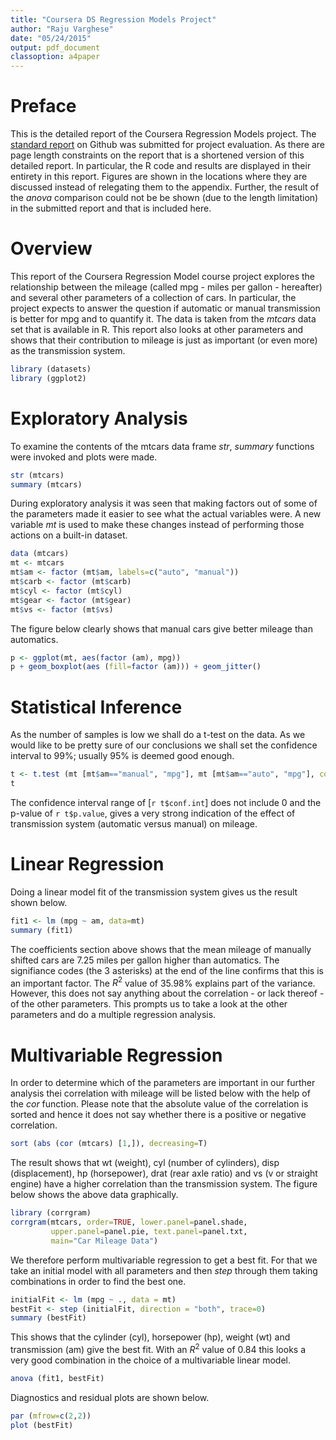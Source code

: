 ```yaml
---
title: "Coursera DS Regression Models Project"
author: "Raju Varghese"
date: "05/24/2015"
output: pdf_document
classoption: a4paper
---
```


# Preface

This is the detailed report of the Coursera Regression Models project. The [standard report](http://github.com/RajuVarghese/RegressionModels/blob/master/report.pdf) on Github was submitted for project evaluation. As there are page length constraints on the report that is a shortened version of this detailed report. In particular, the R code and results are displayed in their entirety in this report. Figures are shown in the locations where they are discussed instead of relegating them to the appendix. Further, the result of the *anova* comparison could not be be shown (due to the length limitation) in the submitted report and that is included here.

# Overview

This report of the Coursera Regression Model course project explores the relationship between the mileage (called mpg - miles per gallon - hereafter) and several other parameters of a collection of cars. In particular, the project expects to answer the question if automatic or manual transmission is better for mpg and to quantify it. The data is taken from the *mtcars* data set that is available in R. This report also looks at other parameters and shows that their contribution to mileage is just as important (or even more) as the transmission system. 

```r
library (datasets)
library (ggplot2)
```

# Exploratory Analysis

To examine the contents of the mtcars data frame *str*, *summary* functions were invoked and plots were made. 

```r
str (mtcars)
summary (mtcars)
```

During exploratory analysis it was seen that making factors out of some of the parameters made it easier to see what the actual variables were. A new variable *mt* is used to make these changes instead of performing those actions on a built-in dataset.

```r
data (mtcars)
mt <- mtcars
mt$am <- factor (mt$am, labels=c("auto", "manual"))
mt$carb <- factor (mt$carb)
mt$cyl <- factor (mt$cyl)
mt$gear <- factor (mt$gear)
mt$vs <- factor (mt$vs)
```

The figure below clearly shows that manual cars give better mileage than automatics.

```r
p <- ggplot(mt, aes(factor (am), mpg))
p + geom_boxplot(aes (fill=factor (am))) + geom_jitter()
```

# Statistical Inference

As the number of samples is low we shall do a t-test on the data. As we would like to be pretty sure of our conclusions we shall set the confidence interval to 99%; usually 95% is deemed good enough.

```r
t <- t.test (mt [mt$am=="manual", "mpg"], mt [mt$am=="auto", "mpg"], conf.level=0.99)
t
```

The confidence interval range of [`r t$conf.int`] does not include 0 and the p-value of `r t$p.value`, gives a very strong indication of the effect of transmission system (automatic versus manual) on mileage. 

# Linear Regression

Doing a linear model fit of the transmission system gives us the result shown below.

```r
fit1 <- lm (mpg ~ am, data=mt)
summary (fit1)
```

The coefficients section above shows that the mean mileage of manually shifted cars are 7.25 miles per gallon higher than automatics. The signifiance codes (the 3 asterisks) at the end of the line confirms that this is an important factor. The $R^2$ value of 35.98% explains part of the variance. However, this does not say anything about the correlation - or lack thereof - of the other parameters. This prompts us to take a look at the other parameters and do a multiple regression analysis.

# Multivariable Regression

In order to determine which of the parameters are important in our further analysis thei correlation with mileage will be listed below with the help of the *cor* function. Please note that the absolute value of the correlation is sorted and hence it does not say whether there is a positive or negative correlation.

```r
sort (abs (cor (mtcars) [1,]), decreasing=T)
```

The result shows that wt (weight), cyl (number of cylinders), disp (displacement), hp (horsepower), drat (rear axle ratio) and vs (v or straight engine) have a higher correlation than the transmission system. The figure below shows the above data graphically.

```r
library (corrgram)
corrgram(mtcars, order=TRUE, lower.panel=panel.shade,
         upper.panel=panel.pie, text.panel=panel.txt,
         main="Car Mileage Data")
```

We therefore perform multivariable regression to get a best fit. For that we take an initial model with all parameters and then *step* through them taking combinations in order to find the best one.

```r
initialFit <- lm (mpg ~ ., data = mt)
bestFit <- step (initialFit, direction = "both", trace=0)
summary (bestFit)
```

This shows that the cylinder (cyl), horsepower (hp), weight (wt) and transmission (am) give the best fit. With an $R^2$ value of 0.84 this looks a very good combination in the choice of a multivariable linear model. 

```r
anova (fit1, bestFit)
```

Diagnostics and residual plots are shown below.

```r
par (mfrow=c(2,2))
plot (bestFit)
```

